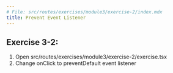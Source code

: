 ```yaml
---
# File: src/routes/exercises/module3/exercise-2/index.mdx
title: Prevent Event Listener
---
```



## Exercise 3-2:

1. Open src/routes/exercises/module3/exercise-2/exercise.tsx
2. Change onClick to preventDefault event listener

<Exercise />
